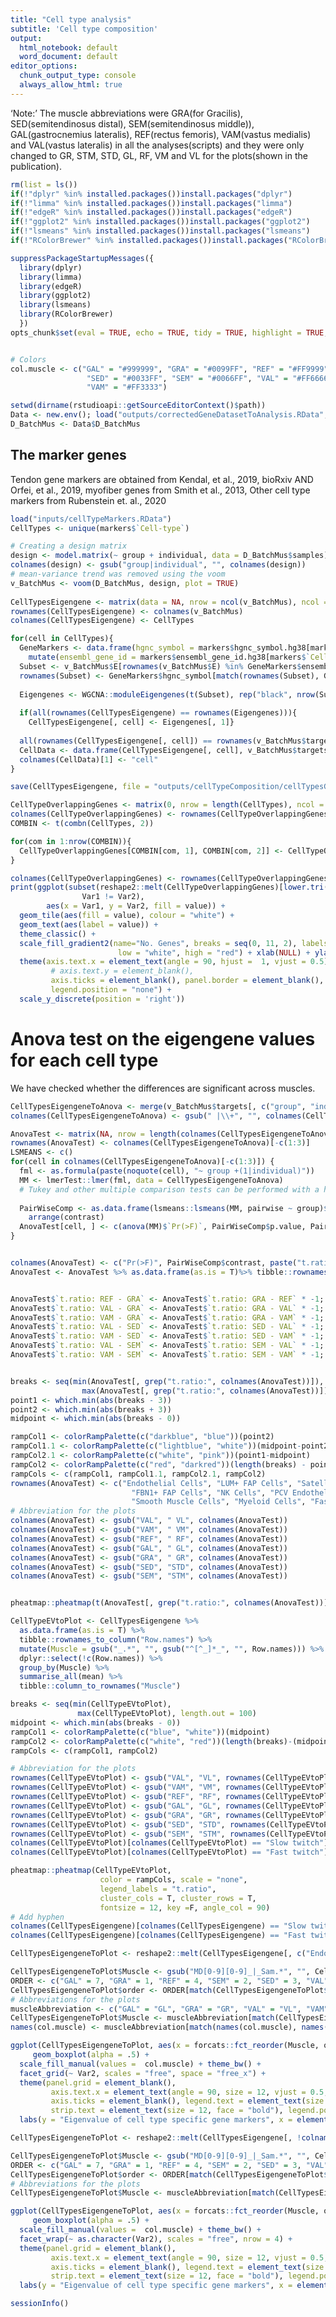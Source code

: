 ---
title: "Cell type analysis"
subtitle: 'Cell type composition'
output:
  html_notebook: default
  word_document: default
editor_options:
  chunk_output_type: console
  always_allow_html: true
---

'Note:' The muscle abbreviations were GRA(for Gracilis), SED(semitendinosus distal),  SEM(semitendinosus middle)), GAL(gastrocnemius lateralis), REF(rectus femoris), VAM(vastus medialis) and VAL(vastus lateralis) in all the analyses(scripts) and they were only changed to GR, STM, STD, GL, RF, VM and VL for the plots(shown in the publication).

```{r setup, include = FALSE}
rm(list = ls())
if(!"dplyr" %in% installed.packages())install.packages("dplyr")
if(!"limma" %in% installed.packages())install.packages("limma")
if(!"edgeR" %in% installed.packages())install.packages("edgeR")
if(!"ggplot2" %in% installed.packages())install.packages("ggplot2")
if(!"lsmeans" %in% installed.packages())install.packages("lsmeans")
if(!"RColorBrewer" %in% installed.packages())install.packages("RColorBrewer")

suppressPackageStartupMessages({ 
  library(dplyr)
  library(limma)
  library(edgeR)
  library(ggplot2)
  library(lsmeans)
  library(RColorBrewer)
  })
opts_chunk$set(eval = TRUE, echo = TRUE, tidy = TRUE, highlight = TRUE, dev = c('png'), fig.width = 10, fig.height = 8,  fig.path = "figures/")


# Colors
col.muscle <- c("GAL" = "#999999", "GRA" = "#0099FF", "REF" = "#FF9999", 
                 "SED" = "#0033FF", "SEM" = "#0066FF", "VAL" = "#FF6666", 
                 "VAM" = "#FF3333")

setwd(dirname(rstudioapi::getSourceEditorContext()$path))
Data <- new.env(); load("outputs/correctedGeneDatasetToAnalysis.RData", envir = Data)
D_BatchMus <- Data$D_BatchMus
```

## The marker genes
Tendon gene markers are obtained from Kendal, et al., 2019, bioRxiv AND Orfei, et al., 2019, 
myofiber genes from Smith et al., 2013, 
Other cell type markers from Rubenstein et. al., 2020

```{r cellTypeMarkers, message = FALSE, warning = FALSE, echo = FALSE, fig.show = FALSE}
load("inputs/cellTypeMarkers.RData")
CellTypes <- unique(markers$`Cell-type`)

# Creating a design matrix 
design <- model.matrix(~ group + individual, data = D_BatchMus$samples)
colnames(design) <- gsub("group|individual", "", colnames(design))
# mean-variance trend was removed using the voom
v_BatchMus <- voom(D_BatchMus, design, plot = TRUE)
      
CellTypesEigengene <- matrix(data = NA, nrow = ncol(v_BatchMus), ncol = length(CellTypes))
rownames(CellTypesEigengene) <- colnames(v_BatchMus)
colnames(CellTypesEigengene) <- CellTypes

for(cell in CellTypes){
  GeneMarkers <- data.frame(hgnc_symbol = markers$hgnc_symbol.hg38[markers$`Cell-type`== cell]) %>%
    mutate(ensembl_gene_id = markers$ensembl_gene_id.hg38[markers$`Cell-type`== cell])
  Subset <- v_BatchMus$E[rownames(v_BatchMus$E) %in% GeneMarkers$ensembl_gene_id, ]
  rownames(Subset) <- GeneMarkers$hgnc_symbol[match(rownames(Subset), GeneMarkers$ensembl_gene_id)]
  
  Eigengenes <- WGCNA::moduleEigengenes(t(Subset), rep("black", nrow(Subset)))$eigengenes
  
  if(all(rownames(CellTypesEigengene) == rownames(Eigengenes))){
    CellTypesEigengene[, cell] <- Eigengenes[, 1]}
  
  all(rownames(CellTypesEigengene[, cell]) == rownames(v_BatchMus$targets))
  CellData <- data.frame(CellTypesEigengene[, cell], v_BatchMus$targets)
  colnames(CellData)[1] <- "cell"
}

save(CellTypesEigengene, file = "outputs/cellTypeComposition/cellTypesGeneMarkersEigengene.RData")

CellTypeOverlappingGenes <- matrix(0, nrow = length(CellTypes), ncol = length(CellTypes))
colnames(CellTypeOverlappingGenes) <- rownames(CellTypeOverlappingGenes) <- CellTypes
COMBIN <- t(combn(CellTypes, 2))

for(com in 1:nrow(COMBIN)){
  CellTypeOverlappingGenes[COMBIN[com, 1], COMBIN[com, 2]] <- CellTypeOverlappingGenes[COMBIN[com, 2], COMBIN[com, 1]] <- length(intersect(markers$Gene[markers$`Cell-type` == COMBIN[com, 1]], markers$Gene[markers$`Cell-type` == COMBIN[com, 2]]))
}

colnames(CellTypeOverlappingGenes) <- rownames(CellTypeOverlappingGenes) <- paste0(colnames(CellTypeOverlappingGenes), "(", table(markers$`Cell-type`)[match(colnames(CellTypeOverlappingGenes), names(table(markers$`Cell-type`)))], " genes)")
print(ggplot(subset(reshape2::melt(CellTypeOverlappingGenes)[lower.tri(CellTypeOverlappingGenes), ], 
                Var1 != Var2), 
        aes(x = Var1, y = Var2, fill = value)) +
  geom_tile(aes(fill = value), colour = "white") +
  geom_text(aes(label = value)) + 
  theme_classic() +
  scale_fill_gradient2(name="No. Genes", breaks = seq(0, 11, 2), labels = seq(0, 11, 2), 
                        low = "white", high = "red") + xlab(NULL) + ylab(NULL) +
  theme(axis.text.x = element_text(angle = 90, hjust =  1, vjust = 0.5), 
         # axis.text.y = element_blank(), 
         axis.ticks = element_blank(), panel.border = element_blank(), 
         legend.position = "none") +
  scale_y_discrete(position = 'right'))
```

# Anova test on the eigengene values for each cell type
We have checked whether the differences are significant across muscles.

```{r cellTypeTest, message = FALSE, warning = FALSE, echo = FALSE, fig.height = 18, fig.width = 18}
CellTypesEigengeneToAnova <- merge(v_BatchMus$targets[, c("group", "individual")], CellTypesEigengene, by = "row.names")
colnames(CellTypesEigengeneToAnova) <- gsub(" |\\+", "", colnames(CellTypesEigengeneToAnova))

AnovaTest <- matrix(NA, nrow = length(colnames(CellTypesEigengeneToAnova)[-c(1:3)]), ncol = 43)
rownames(AnovaTest) <- colnames(CellTypesEigengeneToAnova)[-c(1:3)]
LSMEANS <- c()
for(cell in colnames(CellTypesEigengeneToAnova)[-c(1:3)]) {
  fml <- as.formula(paste(noquote(cell), "~ group +(1|individual)"))
  MM <- lmerTest::lmer(fml, data = CellTypesEigengeneToAnova)
  # Tukey and other multiple comparison tests can be performed with a handful of functions. The functions TukeyHSD, HSD.test, and LSD.test are probably not appropriate for cases where there are unbalanced data or unequal variances among levels of the factor, though TukeyHSD does make an adjustment for mildly unbalanced data.  It is my understanding that the multcomp and lsmeans packages are more appropriate for unbalanced data.  Another alternative is the DTK package that performs mean separation tests on data with unequal sample sizes and no assumption of equal variances.
  
  PairWiseComp <- as.data.frame(lsmeans::lsmeans(MM, pairwise ~ group)$contrasts)[c("contrast", "p.value", "t.ratio")] %>%
    arrange(contrast)
  AnovaTest[cell, ] <- c(anova(MM)$`Pr(>F)`, PairWiseComp$p.value, PairWiseComp$t.ratio)
}


colnames(AnovaTest) <- c("Pr(>F)", PairWiseComp$contrast, paste("t.ratio:", PairWiseComp$contrast))
AnovaTest <- AnovaTest %>% as.data.frame(as.is = T)%>% tibble::rownames_to_column() %>% mutate(`FDR(>F)` =  p.adjust(`Pr(>F)`, method = "fdr")) %>% tibble::column_to_rownames("rowname")


AnovaTest$`t.ratio: REF - GRA` <- AnovaTest$`t.ratio: GRA - REF` * -1; AnovaTest$`t.ratio: GRA - REF` <- NULL
AnovaTest$`t.ratio: VAL - GRA` <- AnovaTest$`t.ratio: GRA - VAL` * -1; AnovaTest$`t.ratio: GRA - VAL` <- NULL
AnovaTest$`t.ratio: VAM - GRA` <- AnovaTest$`t.ratio: GRA - VAM` * -1; AnovaTest$`t.ratio: GRA - VAM` <- NULL
AnovaTest$`t.ratio: VAL - SED` <- AnovaTest$`t.ratio: SED - VAL` * -1; AnovaTest$`t.ratio: SED - VAL` <- NULL
AnovaTest$`t.ratio: VAM - SED` <- AnovaTest$`t.ratio: SED - VAM` * -1; AnovaTest$`t.ratio: SED - VAM` <- NULL
AnovaTest$`t.ratio: VAL - SEM` <- AnovaTest$`t.ratio: SEM - VAL` * -1; AnovaTest$`t.ratio: SEM - VAL` <- NULL
AnovaTest$`t.ratio: VAM - SEM` <- AnovaTest$`t.ratio: SEM - VAM` * -1; AnovaTest$`t.ratio: SEM - VAM` <- NULL


breaks <- seq(min(AnovaTest[, grep("t.ratio:", colnames(AnovaTest))]), 
                max(AnovaTest[, grep("t.ratio:", colnames(AnovaTest))]), length.out = 1000)
point1 <- which.min(abs(breaks - 3)) 
point2 <- which.min(abs(breaks + 3)) 
midpoint <- which.min(abs(breaks - 0))

rampCol1 <- colorRampPalette(c("darkblue", "blue"))(point2)
rampCol1.1 <- colorRampPalette(c("lightblue", "white"))(midpoint-point2)
rampCol2.1 <- colorRampPalette(c("white", "pink"))(point1-midpoint)
rampCol2 <- colorRampPalette(c("red", "darkred"))(length(breaks) - point1)
rampCols <- c(rampCol1, rampCol1.1, rampCol2.1, rampCol2)
rownames(AnovaTest) <- c("Endothelial Cells", "LUM+ FAP Cells", "Satellite Cells", "Pericytes", 
                           "FBN1+ FAP Cells", "NK Cells", "PCV Endothelial Cells", "T and B Cells", 
                           "Smooth Muscle Cells", "Myeloid Cells", "Fast-twitch", "Slow-twitch", "Tendon")
# Abbreviation for the plots
colnames(AnovaTest) <- gsub("VAL", " VL", colnames(AnovaTest))
colnames(AnovaTest) <- gsub("VAM", " VM", colnames(AnovaTest))
colnames(AnovaTest) <- gsub("REF", " RF", colnames(AnovaTest))
colnames(AnovaTest) <- gsub("GAL", " GL", colnames(AnovaTest))
colnames(AnovaTest) <- gsub("GRA", " GR", colnames(AnovaTest))
colnames(AnovaTest) <- gsub("SED", "STD", colnames(AnovaTest))
colnames(AnovaTest) <- gsub("SEM", "STM", colnames(AnovaTest))


pheatmap::pheatmap(t(AnovaTest[, grep("t.ratio:", colnames(AnovaTest))]), color = rampCols, scale = "none", legend_labels = "t.ratio", cluster_cols = T, cluster_rows = T, labels_row = gsub("-", "vs  ", gsub(".*:", "", grep("t.ratio: ", colnames(AnovaTest), value = T) )), fontsize = 12, angle_col = 90) 

CellTypeEVtoPlot <- CellTypesEigengene %>% 
  as.data.frame(as.is = T) %>%
  tibble::rownames_to_column("Row.names") %>%
  mutate(Muscle = gsub("_.*", "", gsub("^[^_]*_", "", Row.names))) %>% 
  dplyr::select(!c(Row.names)) %>%
  group_by(Muscle) %>%
  summarise_all(mean) %>%
  tibble::column_to_rownames("Muscle") 

breaks <- seq(min(CellTypeEVtoPlot), 
               max(CellTypeEVtoPlot), length.out = 100)
midpoint <- which.min(abs(breaks - 0))
rampCol1 <- colorRampPalette(c("blue", "white"))(midpoint)
rampCol2 <- colorRampPalette(c("white", "red"))(length(breaks)-(midpoint+1))
rampCols <- c(rampCol1, rampCol2)

# Abbreviation for the plots
rownames(CellTypeEVtoPlot) <- gsub("VAL", "VL", rownames(CellTypeEVtoPlot))
rownames(CellTypeEVtoPlot) <- gsub("VAM", "VM", rownames(CellTypeEVtoPlot))
rownames(CellTypeEVtoPlot) <- gsub("REF", "RF", rownames(CellTypeEVtoPlot))
rownames(CellTypeEVtoPlot) <- gsub("GAL", "GL", rownames(CellTypeEVtoPlot))
rownames(CellTypeEVtoPlot) <- gsub("GRA", "GR", rownames(CellTypeEVtoPlot))
rownames(CellTypeEVtoPlot) <- gsub("SED", "STD", rownames(CellTypeEVtoPlot))
rownames(CellTypeEVtoPlot) <- gsub("SEM", "STM", rownames(CellTypeEVtoPlot))
colnames(CellTypeEVtoPlot)[colnames(CellTypeEVtoPlot) == "Slow twitch"] = "Slow-twitch"
colnames(CellTypeEVtoPlot)[colnames(CellTypeEVtoPlot) == "Fast twitch"] = "Fast-twitch"

pheatmap::pheatmap(CellTypeEVtoPlot, 
                    color = rampCols, scale = "none", 
                    legend_labels = "t.ratio", 
                    cluster_cols = T, cluster_rows = T, 
                    fontsize = 12, key =F, angle_col = 90)
# Add hyphen 
colnames(CellTypesEigengene)[colnames(CellTypesEigengene) == "Slow twitch"] = "Slow-twitch"
colnames(CellTypesEigengene)[colnames(CellTypesEigengene) == "Fast twitch"] = "Fast-twitch"

CellTypesEigengeneToPlot <- reshape2::melt(CellTypesEigengene[, c("Endothelial Cells", "Fast-twitch", "Slow-twitch")])

CellTypesEigengeneToPlot$Muscle <- gsub("MD[0-9][0-9]_|_Sam.*", "", CellTypesEigengeneToPlot$Var1) 
ORDER <- c("GAL" = 7, "GRA" = 1, "REF" = 4, "SEM" = 2, "SED" = 3, "VAL" = 5, "VAM" = 6)
CellTypesEigengeneToPlot$order <- ORDER[match(CellTypesEigengeneToPlot$Muscle, names(ORDER))]
# Abbreviations for the plots
muscleAbbreviation <- c("GAL" = "GL", "GRA" = "GR", "VAL" = "VL", "VAM" = "VM", "SED" = "STD", "SEM" = "STM", "REF" = "RF")
CellTypesEigengeneToPlot$Muscle <- muscleAbbreviation[match(CellTypesEigengeneToPlot$Muscle, names(muscleAbbreviation))]
names(col.muscle) <- muscleAbbreviation[match(names(col.muscle), names(muscleAbbreviation))]

ggplot(CellTypesEigengeneToPlot, aes(x = forcats::fct_reorder(Muscle, order), y = value, fill = Muscle)) +
     geom_boxplot(alpha = .5) +
  scale_fill_manual(values =  col.muscle) + theme_bw() +
  facet_grid(~ Var2, scales = "free", space = "free_x") +
  theme(panel.grid = element_blank(), 
         axis.text.x = element_text(angle = 90, size = 12, vjust = 0.5, hjust = 1), axis.text.y = element_text(size = 12), 
         axis.ticks = element_blank(), legend.text = element_text(size = 12, vjust = 0.5), axis.title.y = element_text(size = 12), 
         strip.text = element_text(size = 12, face = "bold"), legend.position = "none") + 
  labs(y = "Eigenvalue of cell type specific gene markers", x = element_blank())

CellTypesEigengeneToPlot <- reshape2::melt(CellTypesEigengene[, !colnames(CellTypesEigengene) %in% c("Endothelial Cells", "Fast-twitch", "Slow-twitch")])

CellTypesEigengeneToPlot$Muscle <- gsub("MD[0-9][0-9]_|_Sam.*", "", CellTypesEigengeneToPlot$Var1) 
ORDER <- c("GAL" = 7, "GRA" = 1, "REF" = 4, "SEM" = 2, "SED" = 3, "VAL" = 5, "VAM" = 6)
CellTypesEigengeneToPlot$order <- ORDER[match(CellTypesEigengeneToPlot$Muscle, names(ORDER))]
# Abbreviations for the plots
CellTypesEigengeneToPlot$Muscle <- muscleAbbreviation[match(CellTypesEigengeneToPlot$Muscle, names(muscleAbbreviation))]

ggplot(CellTypesEigengeneToPlot, aes(x = forcats::fct_reorder(Muscle, order), y = value, fill = Muscle)) +
     geom_boxplot(alpha = .5) +
  scale_fill_manual(values =  col.muscle) + theme_bw() +
  facet_wrap(~ as.character(Var2), scales = "free", nrow = 4) +
  theme(panel.grid = element_blank(), 
         axis.text.x = element_text(angle = 90, size = 12, vjust = 0.5, hjust = 1), axis.text.y = element_text(size = 12), 
         axis.ticks = element_blank(), legend.text = element_text(size = 12, vjust = 0.5), axis.title.y = element_text(size = 12), 
         strip.text = element_text(size = 12, face = "bold"), legend.position = "none") + 
  labs(y = "Eigenvalue of cell type specific gene markers", x = element_blank())

```

```{r}
sessionInfo()
```
